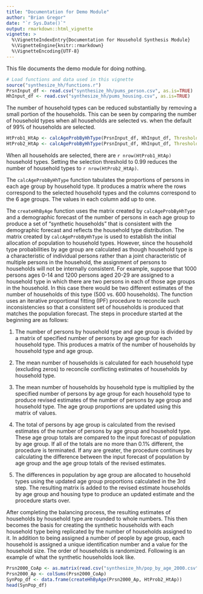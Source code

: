 ```yaml
---
title: "Documentation for Demo Module"
author: "Brian Gregor"
date: "`r Sys.Date()`"
output: rmarkdown::html_vignette
vignette: >
  %\VignetteIndexEntry{Documentation for Household Synthesis Module}
  %\VignetteEngine{knitr::rmarkdown}
  %\VignetteEncoding{UTF-8}
---
```


This file documents the demo module for doing nothing. 
```r
# Load functions and data used in this vignette
source("synthesize_hh/functions.r")
PrsnInput_df <- read.csv("synthesize_hh/pums_person.csv", as.is=TRUE)
HhInput_df <- read.csv("synthesize_hh/pums_housing.csv", as.is=TRUE)
```

The number of household types can be reduced substantially by removing a small portion of the households. This can be seen by comparing the number of household types when all households are selected vs. when the default of 99% of households are selected.
```r
HtProb1_HtAp <- calcAgeProbByHhType(PrsnInput_df, HhInput_df, Threshold=1)
HtProb2_HtAp <- calcAgeProbByHhType(PrsnInput_df, HhInput_df, Threshold=0.99)
```
When all households are selected, there are `r nrow(HtProb1_HtAp)` household types. Setting the selection threshold to 0.99 reduces the number of household types to `r nrow(HtProb2_HtAp)`.

The `calcAgeProbByHhType` function tabulates the proportions of persons in each age group by household type. It produces a matrix where the rows correspond to the selected household types and the columns correspond to the 6 age groups. The values in each column add up to one.

The `createHhByAge` function uses the matrix created by `calcAgeProbByHhType` and a demographic forecast of the number of persons in each age group to produce a set of "synthetic households" that is consistent with the demographic forecast and reflects the household type distribution. The matrix created by `calcAgeProbByHhType` is used to establish the initial allocation of population to household types. However, since the household type probabilities by age group are calculated as though household type is a characteristic of individual persons rather than a joint characteristic of multiple persons in the household, the assignment of persons to households will not be internally consistent. For example, suppose that 1000 persons ages 0-14 and 1200 persons aged 20-29 are assigned to a household type in which there are two persons in each of those age groups in the household. In this case there would be two different estimates of the number of households of this type (500 vs. 600 households). The function uses an iterative proportional fitting (IPF) procedure to reconcile such inconsistencies so that a consistent set of households is produced that matches the population forecast. The steps in procedure started at the beginning are as follows:  

1. The number of persons by household type and age group is divided by a matrix of specified number of persons by age group for each household type. This produces a matrix of the number of households by household type and age group.

2. The mean number of households is calculated for each household type (excluding zeros) to reconcile conflicting estimates of households by household type.

3. The mean number of households by household type is multiplied by the specified number of persons by age group for each household type to produce revised estimates of the number of persons by age group and household type. The age group proportions are updated using this matrix of values.

4. The total of persons by age group is calculated from the revised estimates of the number of persons by age group and household type. These age group totals are compared to the input forecast of population by age group. If all of the totals are no more than 0.1% different, the procedure is terminated. If any are greater, the procedure continues by calculating the difference between the input forecast of population by age group and the age group totals of the revised estimates.

5. The differences in population by age group are allocated to household types using the updated age group proportions calculated in the 3rd step. The resulting matrix is added to the revised estimate households by age group and housing type to produce an updated estimate and the procedure starts over.

After completing the balancing process, the resulting estimates of households by household type are rounded to whole numbers. This then becomes the basis for creating the synthetic households with each household type being replicated by the number of households assigned to it. In addition to being assigned a number of people by age group, each household is assigned a unique identification number and a value for the household size. The order of households is randomized. Following is an example of what the synthetic households look like.

```r
Prsn2000_CoAp <- as.matrix(read.csv("synthesize_hh/pop_by_age_2000.csv", as.is=TRUE, row.names=1))
Prsn2000_Ap <- colSums(Prsn2000_CoAp)
SynPop_df <- data.frame(createHhByAge(Prsn2000_Ap, HtProb2_HtAp))
head(SynPop_df)
```


